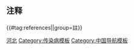 {{main|2019冠状病毒病河北省疫情}}<onlyinclude>
{{Medical cases chart
|caption = 来源：[http://wsjkw.hebei.gov.cn/xxgzbdfyyqfk/index.jhtml 河北省卫生健康委员会]
|numwidth=mmmw

|disease=2019冠狀病毒病
|location=河北省
|outbreak=2019冠狀病毒病病例數

|right2=死亡數

|collapsible=y
|data=
2020-01-22;;;1
2020-01-23;1;;2
2020-01-24;1;;8
2020-01-25;1;;13
2020-01-26;1;;18
2020-01-27;1;;33
2020-01-28;1;;48
2020-01-29;1;;65
2020-01-30;1;;82
2020-01-31;1;;96
2020-02-01;1;3;104
2020-02-02;1;3;113
2020-02-03;1;3;126
2020-02-04;1;4;135
2020-02-05;1;7;157
2020-02-06;1;16;171
2020-02-07;1;25;195
2020-02-08;2;30;206
2020-02-09;2;35;218
2020-02-10;2;41;239
2020-02-11;2;48;251
2020-02-12;3;54;265
2020-02-13;3;69;283
2020-02-14;3;86;291
2020-02-15;3;100;300
2020-02-16;3;109;301
2020-02-17;4;123;302
2020-02-18;4;136;306
2020-02-19;5;152;307
2020-02-20;5;170;308
2020-02-21;6;184;309
2020-02-22;6;204;311
2020-02-23;6;221;311
2020-02-24;6;241;311
2020-02-25;6;248;312
2020-02-26;6;261;317
2020-02-27;6;274;318
2020-02-28;6;277;318
2020-02-29;6;283;318
2020-03-01;6;294;318
2020-03-02;6;297;318
2020-03-03;6;300;318
2020-03-04;6;301;318
2020-03-05;6;304;318
2020-03-06;6;305;318
2020-03-07;6;307;318
;6;307;318
2020-03-12;6;310;318
;6;310;318
2020-03-21;6;310;319
;6;310;319
2020-03-29;6;310;321
;6;310;321
2020-03-31;6;310;323
2020-04-01;6;310;325
2020-04-02;6;310;326
;6;310;326
2020-04-04;6;310;327
;6;310;327
2020-04-06;6;312;327
;6;312;327
2020-04-08;6;313;327
;6;313;327
2020-04-13;6;314;327
;6;314;327
2020-04-15;6;315;328
2020-04-16;6;316;328
;6;316;328
2020-04-19;6;317;328
;6;317;328
2020-04-24;6;318;328
;6;318;328
2020-05-04;6;320;328
;6;320;328
2020-05-09;6;321;328
;6;321;328
2020-05-17;6;322;328
;6;322;328
2020-06-14;6;322;331
2020-06-15;6;322;335
2020-06-16;6;322;336
2020-06-17;6;322;338
2020-06-18;6;322;340
2020-06-19;6;322;341
2020-06-20;6;322;344
2020-06-21;6;322;346
2020-06-22;6;323;346
2020-06-23;6;323;348
2020-06-24;6;323;349
2020-06-25;6;324;349
2020-06-26;6;326;349
2020-06-27;6;331;349
2020-06-28;6;333;349
2020-06-29;6;334;349
;6;334;349
2020-07-03;6;336;349
2020-07-04;6;337;349
;6;337;349
2020-07-08;6;339;349
;6;339;349
2020-07-13;6;340;349
;6;340;349
2020-07-18;6;341;349
;6;341;349
2020-07-21;6;342;349
;6;342;349
2020-07-26;6;343;349
;6;343;349
2020-08-10;6;343;350
;6;343;350
2020-08-12;6;343;351
;6;343;351
2020-08-21;6;343;354
2020-08-22;6;343;359
;6;343;359
2020-08-24;6;343;360
;6;343;360
2020-08-26;6;343;362
;6;343;362
2020-08-31;6;346;365
;6;346;365
2020-09-02;6;347;365
;6;347;365
2020-09-04;6;354;365
;6;354;365
2020-09-07;6;355;365
;6;355;365
2020-09-13;6;356;365
;6;356;365
2020-09-21;6;357;365
;6;357;365
2020-09-27;6;358;365
;6;358;365
2020-10-11;6;358;367
;6;358;367
2020-10-14;6;358;368
;6;358;368
2020-10-22;6;359;368
;6;359;368
2020-10-25;6;359;369
2020-10-26;6;359;371
2020-10-27;6;359;372
;6;359;372
2020-10-30;6;359;373
;6;359;373
2020-11-02;6;360;373
;6;360;373
2020-11-07;6;361;373
;6;361;373
2020-11-13;6;362;373
;6;362;373
2020-11-16;6;363;373
;6;363;373
2020-11-22;6;365;373
2020-11-23;6;366;373
;6;366;373
2020-12-06;6;367;373
;6;367;373
2021-01-02;6;367;374
2021-01-03;6;367;378
2021-01-04;6;367;392
2021-01-05;6;367;412
2021-01-06;6;367;465
2021-01-07;6;367;498
2021-01-08;6;367;512
2021-01-09;6;367;558
2021-01-10;6;367;640
2021-01-11;6;367;680
2021-01-12;6;367;770
2021-01-13;7;379;851
2021-01-14;7;379;941
2021-01-15;7;379;1031
2021-01-16;7;379;1103
2021-01-17;7;379;1157
2021-01-18;7;383;1192
2021-01-19;7;384;1211
2021-01-20;7;392;1231
2021-01-21;7;405;1249
2021-01-22;7;422;1264
2021-01-23;7;439;1283
2021-01-24;7;481;1294
2021-01-25;7;514;1299
2021-01-26;7;584;1306
2021-01-27;7;641;1309
2021-01-28;7;676;1310
2021-01-29;7;770;1311
2021-01-30;7;868;1312
2021-01-31;7;932;1313
2021-02-01;7;976;1313
2021-02-02;7;1015;1314
2021-02-03;7;1067;1316
2021-02-04;7;1117;1316
;7;1117;1316
2021-02-08;7;1119;1316
;7;1119;1316
2021-02-10;7;1127;1316
2021-02-11;7;1134;1316
2021-02-12;7;1150;1316
2021-02-13;7;1156;1316
2021-02-14;7;1157;1317
;7;1157;1317
2021-02-17;7;1161;1317
;7;1161;1317
2021-02-19;7;1162;1317
2021-02-20;7;1164;1317
2021-02-21;7;1165;1317
2021-02-22;7;1172;1317
2021-02-23;7;1176;1317
2021-02-24;7;1247;1317
2021-02-25;7;1264;1317
2021-02-26;7;1272;1317
2021-02-27;7;1281;1317
2021-02-28;7;1296;1317
2021-03-01;7;1301;1317
2021-03-02;7;1305;1317
2021-03-03;7;1310;1317
;7;1310;1317
2021-10-03;7;1310;1318
;7;1310;1318
2021-10-23;7;1310;1319
2021-10-24;7;1310;1321
;7;1310;1321
2021-10-31;7;1310;1330
2021-11-01;7;1310;1338
2021-11-02;7;1310;1352
2021-11-03;7;1310;1375
2021-11-04;7;1310;1385
2021-11-05;7;1312;1394
2021-11-06;7;1313;1415
2021-11-07;7;1315;1423
2021-11-08;7;1315;1435
2021-11-09;7;1315;1440
2021-11-10;7;1315;1443
2021-11-11;7;1317;1445
2021-11-12;7;1324;1449
2021-11-13;7;1324;1452
2021-11-14;7;1328;1453
2021-11-15;7;1340;1453
2021-11-16;7;1348;1453
2021-11-17;7;1352;1453
2021-11-18;7;1364;1453
2021-11-19;7;1374;1453
2021-11-20;7;1394;1453
2021-11-21;7;1397;1453
2021-11-22;7;1398;1453
2021-11-23;7;1401;1453
2021-11-24;7;1405;1453
2021-11-25;7;1412;1453
2021-11-26;7;1415;1453
2021-11-27;7;1417;1453
2021-11-28;7;1420;1453
2021-11-29;7;1423;1453
2021-11-30;7;1426;1453
2021-12-01;7;1429;1453
;7;1429;1453
2021-12-03;7;1430;1457
;7;1430;1457
2021-12-05;7;1432;1458
2021-12-06;7;1436;1458
2021-12-07;7;1438;1458
2021-12-08;7;1442;1458
2021-12-09;7;1443;1458
2021-12-10;7;1444;1458
2021-12-11;7;1445;1458
2021-12-12;7;1446;1458
;7;1446;1458
2021-12-18;7;1447;1458
;7;1447;1458
2021-12-22;7;1451;1458
;7;1451;1458
2022-01-23;7;1451;1461
2022-01-24;7;1451;1463
2022-01-25;7;1451;1464
2022-01-26;7;1451;1468
;7;1451;1468
2022-01-28;7;1451;1469
;7;1451;1469
2022-01-31;7;1451;1473
2022-02-01;7;1451;1474
;7;1451;1474
2022-02-05;7;1451;1476
;7;1451;1476
2022-02-11;7;1452;1476
2022-02-12;7;1454;1476
2022-02-13;7;1456;1476
2022-02-14;7;1459;1476
;7;1459;1476
2022-02-16;7;1461;1476
;7;1461;1476
2022-02-19;7;1462;1476
;7;1462;1476
2022-02-22;7;1465;1476
;7;1465;1476
2022-02-24;7;1469;1476
;7;1469;1476
2022-03-02;7;1469;1477
2022-03-03;7;1469;1482
2022-03-04;7;1469;1488
2022-03-05;7;1469;1502
2022-03-06;7;1469;1511
2022-03-07;7;1469;1515
2022-03-08;7;1469;1526
2022-03-09;7;1469;1536
2022-03-10;7;1469;1552
2022-03-11;7;1469;1574
2022-03-12;7;1469;1607
2022-03-13;7;1469;1658
2022-03-14;7;1469;1671
2022-03-15;7;1469;1709
2022-03-16;7;1469;1747
2022-03-17;7;1472;1771
2022-03-18;7;1472;1775
2022-03-19;7;1485;1796
2022-03-20;7;1502;1847
2022-03-21;7;1514;1858
2022-03-22;7;1529;1867
2022-03-23;7;1537;1875
2022-03-24;7;1548;1899
2022-03-25;7;1556;1918
2022-03-26;7;1571;1928
2022-03-27;7;1579;1935
2022-03-28;7;1602;1941
2022-03-29;7;1631;1947
2022-03-30;7;1653;1952
2022-03-31;7;1684;1954
2022-04-01;7;1717;1956
2022-04-02;7;1749;1957
2022-04-03;7;1775;1960
2022-04-04;7;1794;1966
2022-04-05;7;1808;1972
2022-04-06;7;1837;1975
2022-04-07;7;1854;1976
2022-04-08;7;1865;1978
2022-04-09;7;1882;1981
2022-04-10;7;1887;1981
2022-04-11;7;1917;1981
2022-04-12;7;1928;1982
2022-04-13;7;1932;1984
2022-04-14;7;1940;1984
2022-04-15;7;1946;1984
2022-04-16;7;1949;1984
2022-04-17;7;1952;1984
2022-04-18;7;1955;1985
2022-04-19;7;1957;1986
2022-04-20;7;1959;1987
2022-04-21;7;1964;1988
2022-04-22;7;1965;1992
2022-04-23;7;1966;1993
2022-04-24;7;1967;1993
2022-04-25;7;1970;1995
2022-04-26;7;1971;1996
2022-04-27;7;1972;1998
;7;1972;1998
2022-04-30;7;1973;1998
2022-05-01;7;1977;1998
2022-05-02;7;1978;1998
2022-05-03;7;1980;1998
;7;1980;1998
2022-05-05;7;1982;2002
;7;1982;2002
2022-05-07;7;1986;2003
;7;1986;2003
2022-05-09;7;1987;2003
;7;1987;2003
2022-05-11;7;1988;2003
2022-05-12;7;1989;2003
;7;1989;2003
2022-05-14;7;1989;2004
2022-05-15;7;1990;2004
;7;1990;2004
2022-05-19;7;1994;2004
;7;1994;2004
2022-05-21;7;1995;2004
;7;1995;2004
2022-05-25;7;1996;2004
;7;1996;2004
2022-05-27;7;1997;2004
;7;1997;2004
2022-05-31;7;1997;2005
;7;1997;2005
2022-06-09;7;1998;2005
;7;1998;2005
2022-06-15;7;1998;2007
;7;1998;2007
2022-06-25;7;1999;2007
<!--
;7;1999;2007
-->
}}</onlyinclude>
{{clear}}

<h2>注释</h2>
{{Hatnote|以下注释将在条目中出现，但本列表只在本页出现。}}
{{#tag:references||group=註}}
{{template reference list}}
{{COVID-19|state=expanded}}
[[Category:2019冠狀病毒病病例數模板|河北]]
[[Category:传染病模板]]
[[Category:中国导航模板]]